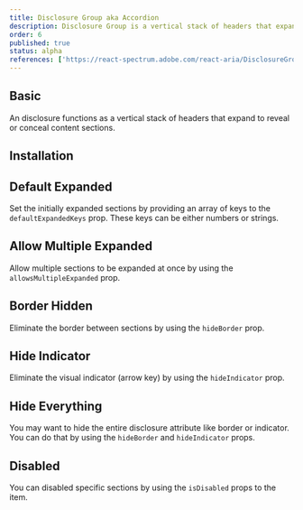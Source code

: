 ```yaml
---
title: Disclosure Group aka Accordion
description: Disclosure Group is a vertical stack of headers that expand or collapse to show or hide content, providing an organized, user-friendly way to manage information.
order: 6
published: true
status: alpha
references: ['https://react-spectrum.adobe.com/react-aria/DisclosureGroup.html#props']
---
```


## Basic

An disclosure functions as a vertical stack of headers that expand to reveal or conceal content sections.

<Demo className='flex-1' component='navigation/disclosure-group/disclosure-group-demo' />

## Installation

<Install component='disclosure' />

## Default Expanded

Set the initially expanded sections by providing an array of keys to the `defaultExpandedKeys` prop. These keys can be either numbers or strings.

<Demo component='navigation/disclosure-group/disclosure-group-default-expand-demo' />

## Allow Multiple Expanded

Allow multiple sections to be expanded at once by using the `allowsMultipleExpanded` prop.

<Demo component='navigation/disclosure-group/disclosure-group-allow-multiple-expand-demo' />

## Border Hidden

Eliminate the border between sections by using the `hideBorder` prop.

<Demo component='navigation/disclosure-group/disclosure-group-border-hidden-demo' />

## Hide Indicator

Eliminate the visual indicator (arrow key) by using the `hideIndicator` prop.

<Demo component='navigation/disclosure-group/disclosure-group-hide-indicator-demo' />

## Hide Everything

You may want to hide the entire disclosure attribute like border or indicator. You can do that by using the `hideBorder` and `hideIndicator` props.

<Demo component='navigation/disclosure-group/disclosure-group-hide-everything-demo' />

## Disabled

You can disabled specific sections by using the `isDisabled` props to the item.

<Demo component='navigation/disclosure-group/disclosure-group-disabled-demo' />
